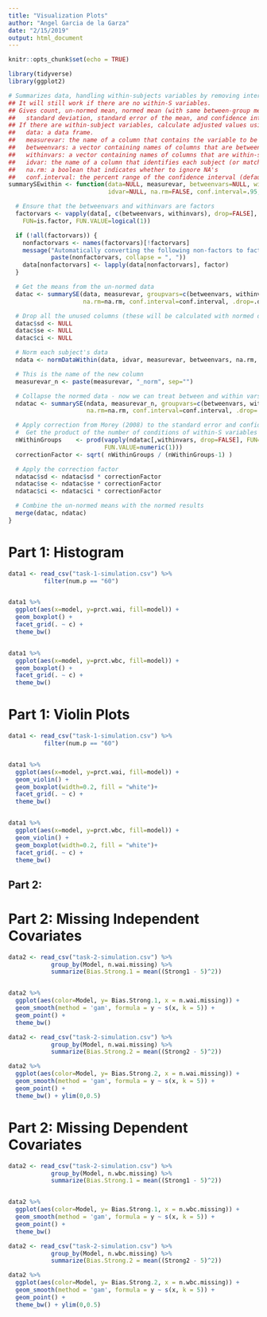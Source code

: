 ```yaml
---
title: "Visualization Plots"
author: "Angel Garcia de la Garza"
date: "2/15/2019"
output: html_document
---
```


```r

knitr::opts_chunk$set(echo = TRUE)

library(tidyverse)
library(ggplot2)


```



```r


# Summarizes data, handling within-subjects variables by removing inter-subject variability.
## It will still work if there are no within-S variables.
## Gives count, un-normed mean, normed mean (with same between-group mean),
##   standard deviation, standard error of the mean, and confidence interval.
## If there are within-subject variables, calculate adjusted values using method from Morey (2008).
##   data: a data frame.
##   measurevar: the name of a column that contains the variable to be summariezed
##   betweenvars: a vector containing names of columns that are between-subjects variables
##   withinvars: a vector containing names of columns that are within-subjects variables
##   idvar: the name of a column that identifies each subject (or matched subjects)
##   na.rm: a boolean that indicates whether to ignore NA's
##   conf.interval: the percent range of the confidence interval (default is 95%)
summarySEwithin <- function(data=NULL, measurevar, betweenvars=NULL, withinvars=NULL,
                            idvar=NULL, na.rm=FALSE, conf.interval=.95, .drop=TRUE) {

  # Ensure that the betweenvars and withinvars are factors
  factorvars <- vapply(data[, c(betweenvars, withinvars), drop=FALSE],
    FUN=is.factor, FUN.VALUE=logical(1))

  if (!all(factorvars)) {
    nonfactorvars <- names(factorvars)[!factorvars]
    message("Automatically converting the following non-factors to factors: ",
            paste(nonfactorvars, collapse = ", "))
    data[nonfactorvars] <- lapply(data[nonfactorvars], factor)
  }

  # Get the means from the un-normed data
  datac <- summarySE(data, measurevar, groupvars=c(betweenvars, withinvars),
                     na.rm=na.rm, conf.interval=conf.interval, .drop=.drop)

  # Drop all the unused columns (these will be calculated with normed data)
  datac$sd <- NULL
  datac$se <- NULL
  datac$ci <- NULL

  # Norm each subject's data
  ndata <- normDataWithin(data, idvar, measurevar, betweenvars, na.rm, .drop=.drop)

  # This is the name of the new column
  measurevar_n <- paste(measurevar, "_norm", sep="")

  # Collapse the normed data - now we can treat between and within vars the same
  ndatac <- summarySE(ndata, measurevar_n, groupvars=c(betweenvars, withinvars),
                      na.rm=na.rm, conf.interval=conf.interval, .drop=.drop)

  # Apply correction from Morey (2008) to the standard error and confidence interval
  #  Get the product of the number of conditions of within-S variables
  nWithinGroups    <- prod(vapply(ndatac[,withinvars, drop=FALSE], FUN=nlevels,
                           FUN.VALUE=numeric(1)))
  correctionFactor <- sqrt( nWithinGroups / (nWithinGroups-1) )

  # Apply the correction factor
  ndatac$sd <- ndatac$sd * correctionFactor
  ndatac$se <- ndatac$se * correctionFactor
  ndatac$ci <- ndatac$ci * correctionFactor

  # Combine the un-normed means with the normed results
  merge(datac, ndatac)
}

```




# Part 1: Histogram

```r

data1 <- read_csv("task-1-simulation.csv") %>%
          filter(num.p == "60")


data1 %>%
  ggplot(aes(x=model, y=prct.wai, fill=model)) + 
  geom_boxplot() +
  facet_grid(. ~ c) +
  theme_bw()


data1 %>%
  ggplot(aes(x=model, y=prct.wbc, fill=model)) + 
  geom_boxplot() +
  facet_grid(. ~ c) +
  theme_bw()

```


# Part 1: Violin Plots

```r

data1 <- read_csv("task-1-simulation.csv") %>%
          filter(num.p == "60")


data1 %>%
  ggplot(aes(x=model, y=prct.wai, fill=model)) + 
  geom_violin() +
  geom_boxplot(width=0.2, fill = "white")+
  facet_grid(. ~ c) +
  theme_bw()


data1 %>%
  ggplot(aes(x=model, y=prct.wbc, fill=model)) + 
  geom_violin() +
  geom_boxplot(width=0.2, fill = "white")+
  facet_grid(. ~ c) +
  theme_bw()

```


## Part 2:


# Part 2: Missing Independent Covariates 

```r

data2 <- read_csv("task-2-simulation.csv") %>%
            group_by(Model, n.wai.missing) %>%
            summarize(Bias.Strong.1 = mean((Strong1 - 5)^2))


data2 %>%
  ggplot(aes(color=Model, y= Bias.Strong.1, x = n.wai.missing)) + 
  geom_smooth(method = 'gam', formula = y ~ s(x, k = 5)) + 
  geom_point() + 
  theme_bw() 

data2 <- read_csv("task-2-simulation.csv") %>%
            group_by(Model, n.wai.missing) %>%
            summarize(Bias.Strong.2 = mean((Strong2 - 5)^2))

data2 %>%
  ggplot(aes(color=Model, y= Bias.Strong.2, x = n.wai.missing)) + 
  geom_smooth(method = 'gam', formula = y ~ s(x, k = 5)) + 
  geom_point() + 
  theme_bw() + ylim(0,0.5)


```


# Part 2: Missing Dependent Covariates 

```r

data2 <- read_csv("task-2-simulation.csv") %>%
            group_by(Model, n.wbc.missing) %>%
            summarize(Bias.Strong.1 = mean((Strong1 - 5)^2))


data2 %>%
  ggplot(aes(color=Model, y= Bias.Strong.1, x = n.wbc.missing)) + 
  geom_smooth(method = 'gam', formula = y ~ s(x, k = 5)) + 
  geom_point() + 
  theme_bw()

data2 <- read_csv("task-2-simulation.csv") %>%
            group_by(Model, n.wbc.missing) %>%
            summarize(Bias.Strong.2 = mean((Strong2 - 5)^2))

data2 %>%
  ggplot(aes(color=Model, y= Bias.Strong.2, x = n.wbc.missing)) + 
  geom_smooth(method = 'gam', formula = y ~ s(x, k = 5)) + 
  geom_point() + 
  theme_bw() + ylim(0,0.5)


```
